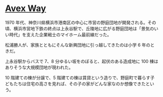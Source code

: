 # [Avex Way](https://ameblo.jp/maxmatsuura/entry-10518384040.html)

1970 年代、神奈川県横浜市港南区の中心に市営の野庭団地が開発される。その頃、横浜市営地下鉄の終点は上永谷駅で、丘陵地に広がる野庭団地は「景気のいい時代」を支えた企業戦士のマイホーム最前線だった。

松浦勝人が、家族とともにそんな新興団地に引っ越してきたのは小学 6 年のときだ。

上永谷駅からバスで 7、8 分ゆるい坂をのぼると、起伏のある造成地に 100 棟はありそうな大規模団地が現われた。

10 階建ての棟が分譲で、5 階建ての棟は賃貸という造りで、野庭町で暮らす子どもたちは住宅の高さを見れば、その子の家がどんな家なのか想像できたという。
